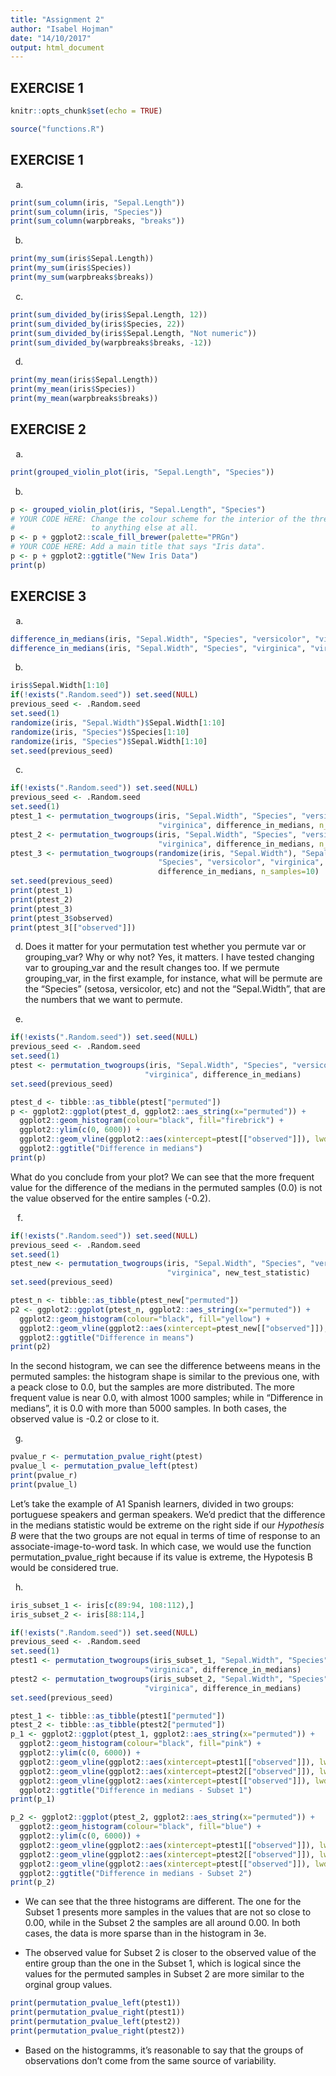 ```yaml
---
title: "Assignment 2"
author: "Isabel Hojman"
date: "14/10/2017"
output: html_document
---
```


## EXERCISE 1

```r
knitr::opts_chunk$set(echo = TRUE)
```


```r
source("functions.R")
```


## EXERCISE 1

a.
```r
print(sum_column(iris, "Sepal.Length"))
print(sum_column(iris, "Species"))
print(sum_column(warpbreaks, "breaks"))
```

b.
```r
print(my_sum(iris$Sepal.Length))
print(my_sum(iris$Species))
print(my_sum(warpbreaks$breaks))
```

c.
```r
print(sum_divided_by(iris$Sepal.Length, 12))
print(sum_divided_by(iris$Species, 22))
print(sum_divided_by(iris$Sepal.Length, "Not numeric"))
print(sum_divided_by(warpbreaks$breaks, -12))
```

d.
```r
print(my_mean(iris$Sepal.Length))
print(my_mean(iris$Species))
print(my_mean(warpbreaks$breaks))
```

## EXERCISE 2

a.
```r
print(grouped_violin_plot(iris, "Sepal.Length", "Species"))
```

b. 
```r
p <- grouped_violin_plot(iris, "Sepal.Length", "Species")
# YOUR CODE HERE: Change the colour scheme for the interior of the three violin plots
#                 to anything else at all.
p <- p + ggplot2::scale_fill_brewer(palette="PRGn")
# YOUR CODE HERE: Add a main title that says "Iris data".
p <- p + ggplot2::ggtitle("New Iris Data")
print(p)
```

## EXERCISE 3

a.
```r
difference_in_medians(iris, "Sepal.Width", "Species", "versicolor", "virginica")
difference_in_medians(iris, "Sepal.Width", "Species", "virginica", "virginica")
```

b. 
```r
iris$Sepal.Width[1:10]
if(!exists(".Random.seed")) set.seed(NULL)
previous_seed <- .Random.seed
set.seed(1)
randomize(iris, "Sepal.Width")$Sepal.Width[1:10]
randomize(iris, "Species")$Species[1:10]
randomize(iris, "Species")$Sepal.Width[1:10]
set.seed(previous_seed)
```

c.
```r
if(!exists(".Random.seed")) set.seed(NULL)
previous_seed <- .Random.seed
set.seed(1)
ptest_1 <- permutation_twogroups(iris, "Sepal.Width", "Species", "versicolor",
                                 "virginica", difference_in_medians, n_samples=10)
ptest_2 <- permutation_twogroups(iris, "Sepal.Width", "Species", "versicolor",
                                 "virginica", difference_in_medians, n_samples=10)
ptest_3 <- permutation_twogroups(randomize(iris, "Sepal.Width"), "Sepal.Width",
                                 "Species", "versicolor", "virginica",
                                 difference_in_medians, n_samples=10)
set.seed(previous_seed)
print(ptest_1)
print(ptest_2)
print(ptest_3)
print(ptest_3$observed)
print(ptest_3[["observed"]])
```

d. Does it matter for your permutation test whether you permute var or grouping_var? Why or why not?
Yes, it matters. I have tested changing var to grouping_var and the result changes too. If we permute grouping_var, in the first example, for instance, what will be permute are the "Species" (setosa, versicolor, etc) and not the "Sepal.Width", that are the numbers that we want to permute.


e.
```r
if(!exists(".Random.seed")) set.seed(NULL)
previous_seed <- .Random.seed
set.seed(1)
ptest <- permutation_twogroups(iris, "Sepal.Width", "Species", "versicolor",
                              "virginica", difference_in_medians)
set.seed(previous_seed)
```

```r
ptest_d <- tibble::as_tibble(ptest["permuted"])
p <- ggplot2::ggplot(ptest_d, ggplot2::aes_string(x="permuted")) +
  ggplot2::geom_histogram(colour="black", fill="firebrick") +
  ggplot2::ylim(c(0, 6000)) +
  ggplot2::geom_vline(ggplot2::aes(xintercept=ptest[["observed"]]), lwd=0.6, color="firebrick") +
  ggplot2::ggtitle("Difference in medians")
print(p)
```

What do you conclude from your plot?
We can see that the more frequent value for the difference of the medians in the permuted samples (0.0) is not the value observed for the entire samples (-0.2).

f.
```r
if(!exists(".Random.seed")) set.seed(NULL)
previous_seed <- .Random.seed
set.seed(1)
ptest_new <- permutation_twogroups(iris, "Sepal.Width", "Species", "versicolor",
                                   "virginica", new_test_statistic)
set.seed(previous_seed)
```
```r
ptest_n <- tibble::as_tibble(ptest_new["permuted"])
p2 <- ggplot2::ggplot(ptest_n, ggplot2::aes_string(x="permuted")) +
  ggplot2::geom_histogram(colour="black", fill="yellow") +
  ggplot2::geom_vline(ggplot2::aes(xintercept=ptest_new[["observed"]]), lwd=0.6, color="firebrick") +
  ggplot2::ggtitle("Difference in means")
print(p2)
```

In the second histogram, we can see the difference betweens means in the permuted samples: the histogram shape is similar to the previous one, with a peack close to 0.0, but the samples are more distributed. The more frequent value is near 0.0, with almost 1000 samples; while in "Difference in medians", it is 0.0 with more than 5000 samples. In both cases, the observed value is -0.2 or close to it.

g.

```r
pvalue_r <- permutation_pvalue_right(ptest)
pvalue_l <- permutation_pvalue_left(ptest)
print(pvalue_r)
print(pvalue_l)
```

Let's take the example of A1 Spanish learners, divided in two groups: portuguese speakers and german speakers.
We'd predict that the difference in the medians statistic would be extreme on the right
side if our *Hypothesis B* were that the two groups are not equal in terms of time of response to an associate-image-to-word task.
In which case, we would use the function permutation_pvalue_right because if its value is extreme, the Hypotesis B would be considered true.

h.

```r
iris_subset_1 <- iris[c(89:94, 108:112),]
iris_subset_2 <- iris[88:114,]

if(!exists(".Random.seed")) set.seed(NULL)
previous_seed <- .Random.seed
set.seed(1)
ptest1 <- permutation_twogroups(iris_subset_1, "Sepal.Width", "Species", "versicolor",
                              "virginica", difference_in_medians)
ptest2 <- permutation_twogroups(iris_subset_2, "Sepal.Width", "Species", "versicolor",
                              "virginica", difference_in_medians)
set.seed(previous_seed)
```

```r
ptest_1 <- tibble::as_tibble(ptest1["permuted"])
ptest_2 <- tibble::as_tibble(ptest2["permuted"])
p_1 <- ggplot2::ggplot(ptest_1, ggplot2::aes_string(x="permuted")) +
  ggplot2::geom_histogram(colour="black", fill="pink") +
  ggplot2::ylim(c(0, 6000)) +
  ggplot2::geom_vline(ggplot2::aes(xintercept=ptest1[["observed"]]), lwd=0.6, color="pink") +
  ggplot2::geom_vline(ggplot2::aes(xintercept=ptest2[["observed"]]), lwd=0.6, color="blue") +
  ggplot2::geom_vline(ggplot2::aes(xintercept=ptest[["observed"]]), lwd=0.6, color="firebrick") +
  ggplot2::ggtitle("Difference in medians - Subset 1")
print(p_1)
```
```r
p_2 <- ggplot2::ggplot(ptest_2, ggplot2::aes_string(x="permuted")) +
  ggplot2::geom_histogram(colour="black", fill="blue") +
  ggplot2::ylim(c(0, 6000)) +
  ggplot2::geom_vline(ggplot2::aes(xintercept=ptest1[["observed"]]), lwd=0.6, color="pink") +
  ggplot2::geom_vline(ggplot2::aes(xintercept=ptest2[["observed"]]), lwd=0.6, color="blue") +
  ggplot2::geom_vline(ggplot2::aes(xintercept=ptest[["observed"]]), lwd=0.6, color="firebrick") +
  ggplot2::ggtitle("Difference in medians - Subset 2")
print(p_2)
```


* We can see that the three histograms are different. The one for the Subset 1 presents more samples in the values that are not so close to 0.00, while in the Subset 2 the samples are all around 0.00. In both cases, the  data is more sparse than in the histogram in 3e.

* The observed value for Subset 2 is closer to the observed value of the entire group than the one in the Subset 1, which is logical since the values for the permuted samples in Subset 2 are more similar to the orginal group values.

```r
print(permutation_pvalue_left(ptest1))
print(permutation_pvalue_right(ptest1))
print(permutation_pvalue_left(ptest2))
print(permutation_pvalue_right(ptest2))
```

* Based on the histogramms, it's reasonable to say that the groups of observations don't come from the same source of variability.
